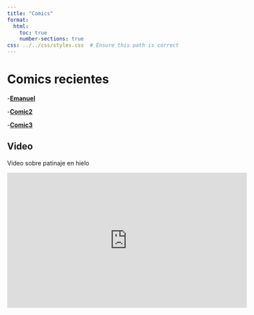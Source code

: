 ```yaml
---
title: "Comics"
format: 
  html: 
    toc: true
    number-sections: true
css: ../../css/styles.css  # Ensure this path is correct
---
```





# Comics recientes 


-**[Emanuel](comic1.qmd)**

-**[Comic2](comic2.qmd)**

-**[Comic3](comic3.qmd)**



## Video 

Video sobre patinaje en hielo


<iframe width="560" height="315" src="https://www.youtube.com/embed/nZUdfFajxtQ" frameborder="0" allowfullscreen></iframe>




